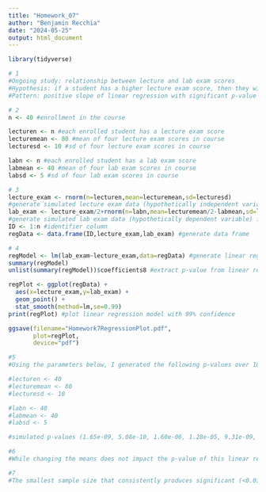 ```yaml
---
title: "Homework_07"
author: "Benjamin Recchia"
date: "2024-05-25"
output: html_document
---
```


```r
library(tidyverse)

# 1
#Ongoing study: relationship between lecture and lab exam scores
#Hypothesis: if a student has a higher lecture exam score, then they will also have a higher lab exam score
#Pattern: positive slope of linear regression with significant p-value

# 2
n <- 40 #enrollment in the course

lecturen <- n #each enrolled student has a lecture exam score
lecturemean <- 80 #mean of four lecture exam scores in course
lecturesd <- 10 #sd of four lecture exam scores in course

labn <- n #each enrolled student has a lab exam score
labmean <- 40 #mean of four lab exam scores in course
labsd <- 5 #sd of four lab exam scores in course

# 3
lecture_exam <- rnorm(n=lecturen,mean=lecturemean,sd=lecturesd)
#generate simulated lecture exam data (hypothetically independent variable)
lab_exam <- lecture_exam/2+rnorm(n=labn,mean=lecturemean/2-labmean,sd=labsd)
#generate simulated lab exam data (hypothetically dependent variable) from lecture exam data. Lab exams are half as many points as lecture exams, and I introduced some random normal variation based on the sd of the lab exam scores.
ID <- 1:n #identifier column
regData <- data.frame(ID,lecture_exam,lab_exam) #generate data frame

# 4
regModel <- lm(lab_exam~lecture_exam,data=regData) #generate linear regression model based on simulated data
summary(regModel)
unlist(summary(regModel))$coefficients8 #extract p-value from linear regression summary

regPlot <- ggplot(regData) +
  aes(x=lecture_exam,y=lab_exam) +
  geom_point() +
  stat_smooth(method=lm,se=0.99)
print(regPlot) #plot linear regression model with 99% confidence

ggsave(filename="Homework7RegressionPlot.pdf",
       plot=regPlot,
       device="pdf")

#5
#Using the parameters below, I generated the following p-values over 10 trials. Thus, these realistic parameters generate significant p-values.

#lecturen <- 40
#lecturemean <- 80
#lecturesd <- 10

#labn <- 40
#labmean <- 40
#labsd <- 5

#simulated p-values (1.65e-09, 5.08e-10, 1.60e-06, 1.28e-05, 9.31e-09, 7.54e-05, 7.45e-09, 7.11e-10, 3.00e-08, 1.84e-06)

#6
#While changing the means does not impact the p-value of this linear regression, changing the variance does. Larger variance in labsd appears to decrease p, whereas larger variance in lecturesd appears to increase p.

#7
#The smallest sample size that consistently produces significant (<0.01) p-values is n=25 (n=20 had frequent, though not exclusivly, insignificant p-vaues).

```